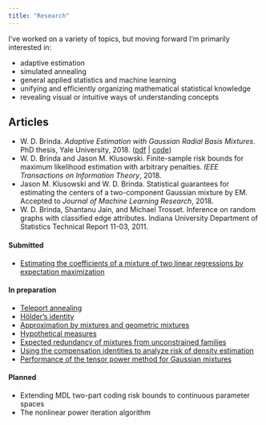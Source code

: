 ```yaml
---
title: "Research"
---
```



I've worked on a variety of topics, but moving forward I'm primarily interested in:

- adaptive estimation
- simulated annealing
- general applied statistics and machine learning
- unifying and efficiently organizing mathematical statistical knowledge
- revealing visual or intuitive ways of understanding concepts


## Articles

- W. D. Brinda. *Adaptive Estimation with Gaussian Radial Basis Mixtures*. PhD thesis, Yale University, 2018. ([pdf](static/papers/adaptive-estimation-with-gaussian-radial-basis-mixtures.pdf) | [code](static/papers/adaptive-estimation-with-gaussian-radial-basis-mixtures-code.zip))
- W. D. Brinda and Jason M. Klusowski. Finite-sample risk bounds for maximum likelihood estimation with arbitrary penalties. *IEEE Transactions on Information Theory*, 2018.
- Jason M. Klusowski and W. D. Brinda. Statistical guarantees for estimating the centers of a two-component Gaussian mixture by EM. Accepted to *Journal of Machine Learning Research*, 2018.
- W. D. Brinda, Shantanu Jain, and Michael Trosset. Inference on random graphs with classified edge attributes. Indiana University Department of Statistics Technical Report 11-03, 2011.


#### Submitted

- [Estimating the coefficients of a mixture of two linear regressions by expectation maximization](http://arxiv.org/pdf/1608.02280.pdf)


#### In preparation

- [Teleport annealing](static/papers/teleport-annealing.pdf)
- [H&ouml;lder's identity](static/papers/holders-identity.pdf)
- [Approximation by mixtures and geometric mixtures](static/papers/approximation-by-mixtures-and-geometric-mixtures.pdf)
- [Hypothetical measures](static/papers/hypothetical-measures.pdf)
- [Expected redundancy of mixtures from unconstrained families](static/papers/expected-redundancy-of-mixtures-from-unconstrained-families.pdf)
- [Using the compensation identities to analyze risk of density estimation](static/papers/using-the-compensation-identities-to-analyze-risk-of-density-estimation.pdf)
- [Performance of the tensor power method for Gaussian mixtures](static/papers/performance-of-the-tensor-power-method-for-gaussian-mixtures.pdf)


#### Planned

- Extending MDL two-part coding risk bounds to continuous parameter spaces
- The nonlinear power iteration algorithm
